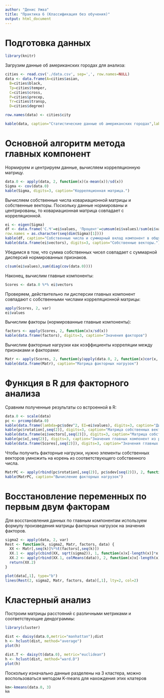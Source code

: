 ```yaml
---
author: "Денис Ужва"
title: "Практика 6 (Классификация без обучения)"
output: html_document
---
```





# Подготовка данных

```r
library(knitr)
```

Загрузим данные об американских городах для анализа:

```r
cities <- read.csv('./data.csv', sep=',', row.names=NULL)
data <- data.frame(A=cities$asian,
  B=cities$black,
  Tp=cities$temper,
  C=cities$cross,
  P=cities$precep,
  Tr=cities$transp,
  D=cities$degree)

row.names(data) <- cities$city

kable(data, caption="Статистические данные об американских городах",label="tab:cities")
```


# Основной алгоритм метода главных компонент

Нормируем и центрируем данные, вычисляем корреляционную матрицу.

```r
data.0 <- apply(data, 2, function(x)(x-mean(x))/sd(x))
Sigma <- cov(data.0)
kable(Sigma, digits=3, caption="Корреляционная матрица.")
```

Вычисляем собственные числа ковариационной матрицы и собственные векторы. Поскольку данные нормированы и центрированы, то ковариационная матрица совпадает с корреляционной.

```r
ei <- eigen(Sigma)
df <- data.frame('С.Ч'=ei$values, 'Процент'=cumsum(ei$values)/sum(ei$values)*100,
row.names = as.character(seq(dim(Sigma)[1])))
kable(df, caption="Собственные числа и суммарный вклад компонент в общую дисперсию.")
kable(data.frame(ei$vectors), digits=3, caption="Собственные векторы.")
```

Убедимся в том, что сумма собственных чисел совпадает с суммарной дисперсий нормированных признаков.

```r
c(sum(ei$values),sum(diag(cov(data.0))))
```

Наконец, вычислим главные компоненты:

```r
Scores <- data.0 %*% ei$vectors
```

Проверяем, действительно ли дисперсии главных компонент совпадают с собственными числами корреляционной матрицы:

```r
apply(Scores, 2, var)
ei$values
```

Вычислим факторы (нормированные главные компоненты):

```r
factors <- apply(Scores, 2, function(x)x/sd(x))
kable(data.frame(factors), digits=3, caption="Значения факторов")
```

Вычислим факторные нагрузки как коэффициенты корреляции между признаками и факторами:

```r
Matr <- apply(Scores, 2, function(y)apply(data.0, 2, function(x)cor(x, y)))
kable(data.frame(Matr), caption="Матрица факторных нагрузок")
```


# Функция в R для факторного анализа

Сравним полученные результаты со встроенной в R:

```r
data.0 <- scale(data)
pc <- prcomp(data.0)
kable(data.frame(lambda=pc$sdev^2, EI=ei$values), digits=3, caption="Дисперсии главных компонент, вычисленные разными методами")
kable(pc$rotation[,seq(2)], digits=3, caption="Матрица собственных векторов из prcomp.")
kable(data.frame(ei$vectors[,seq(2)]), digits=3, caption="Матрица собственных векторов ковариационной матрицы.")
kable(pc$x[,seq(2)], digits=3, caption="Значения главных компонент из prcomp.")
kable(data.frame(Scores[,seq(2)]), digits=3, caption="Значения главных компонент из преобразования при помощи с.в.")
```

Чтобы получить факторные нагрузки, нужно элементы собственных векторов умножить на корень из соответствующего собственного числа.

```r
MatrPC <- apply(rbind(pc$rotation[,seq(2)], pc$sdev[seq(2)]), 2, function(x)x[-length(x)]*x[length(x)])
kable(MatrPC, caption="Вычисление факторных нагрузок")
```


# Восстановление переменных по первым двум факторам

Для восстановления данных по главным компонентам используем формулу произведения матрицы факторных нагрузок на значения факторов.

```r
sigma2 <- apply(data, 2, var)
Rest <- function(k, sigma2, Matr, factors, data) {
  XX <- Matr[,seq(k)]%*%t(factors[,seq(k)])
  XX.1 <- apply(cbind(XX, sqrt(sigma2)), 1, function(x)x[-length(x)]*x[length(x)])
  XX.2 <- apply(rbind(XX.1, colMeans(data)), 2, function(x)x[-length(x)]+x[length(x)])
  return(XX.2)
}

plot(data[,1], type="b")
lines(Rest(2, sigma2, Matr, factors, data)[,1], lty=2, col=2)
```


# Кластерный анализ

Построим матрицы расстояний с различными метриками и соответствующие дендограммы:

```r
library(cluster)
```

```r
dist <- daisy(data.0,metric="manhattan");dist
h <- hclust(dist, method="average")
plot(h)

dist.T <- daisy(t(data.0), metric="euclidean")
h <- hclust(dist, method="ward.D")
plot(h)
```

Поскольку изначально данные разделены на 3 кластера, можно воспользоваться методом K-means для нахождения этих клатеров 

```r
km<-kmeans(data.0, 3)
km
```